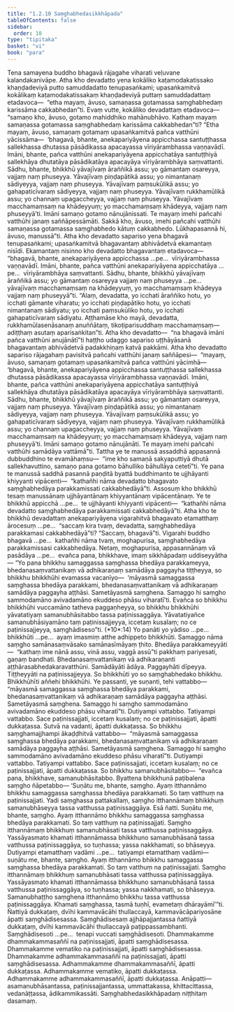 ```yaml
---
title: "1.2.10 Saṃghabhedasikkhāpada"
tableOfContents: false
sidebar:
  order: 10
type: "tipitaka"
basket: "vi"
book: "para"
---
```



<DynamicBreadcrumb />

<Division number="409" book="para" e="ch" v="1" p="263">

<Paragraph number="1673" book="para">
Tena samayena buddho bhagavā rājagahe viharati veḷuvane kalandakanivāpe. Atha kho devadatto yena kokāliko kaṭamodakatissako khaṇḍadeviyā putto samuddadatto tenupasaṅkami; upasaṅkamitvā kokālikaṃ kaṭamodakatissakaṃ khaṇḍadeviyā puttaṃ samuddadattaṃ etadavoca—  “etha mayaṃ, āvuso, samaṇassa gotamassa saṃghabhedaṃ karissāma cakkabhedan”ti. Evaṃ vutte, kokāliko devadattaṃ etadavoca—  “samaṇo kho, āvuso, gotamo mahiddhiko mahānubhāvo. Kathaṃ mayaṃ samaṇassa gotamassa saṃghabhedaṃ karissāma cakkabhedan”ti? “Etha mayaṃ, āvuso, samaṇaṃ gotamaṃ upasaṅkamitvā pañca vatthūni yācissāma—  ‘bhagavā, bhante, anekapariyāyena appicchassa santuṭṭhassa sallekhassa dhutassa pāsādikassa apacayassa vīriyārambhassa vaṇṇavādī. Imāni, bhante, pañca vatthūni anekapariyāyena appicchatāya santuṭṭhiyā sallekhāya dhutatāya pāsādikatāya apacayāya vīriyārambhāya saṃvattanti. Sādhu, bhante, bhikkhū yāvajīvaṃ āraññikā assu; yo gāmantaṃ osareyya, vajjaṃ naṃ phuseyya. Yāvajīvaṃ piṇḍapātikā assu; yo nimantanaṃ sādiyeyya, vajjaṃ naṃ phuseyya. Yāvajīvaṃ paṃsukūlikā assu; yo gahapaticīvaraṃ sādiyeyya, vajjaṃ naṃ phuseyya. Yāvajīvaṃ rukkhamūlikā assu; yo channaṃ upagaccheyya, vajjaṃ naṃ phuseyya. Yāvajīvaṃ macchamaṃsaṃ na khādeyyuṃ; yo macchamaṃsaṃ khādeyya, vajjaṃ naṃ phuseyyā’ti. Imāni samaṇo gotamo nānujānissati. Te mayaṃ imehi pañcahi vatthūhi janaṃ saññāpessāmāti. Sakkā kho, āvuso, imehi pañcahi vatthūhi samaṇassa gotamassa saṃghabhedo kātuṃ cakkabhedo. Lūkhapasannā hi, āvuso, manussā”ti.
</Paragraph>

<Paragraph number="1674" book="para">
Atha kho devadatto sapariso yena bhagavā tenupasaṅkami; upasaṅkamitvā bhagavantaṃ abhivādetvā ekamantaṃ nisīdi. Ekamantaṃ nisinno kho devadatto bhagavantaṃ etadavoca—  “bhagavā, bhante, anekapariyāyena appicchassa …pe…  vīriyārambhassa vaṇṇavādī. Imāni, bhante, pañca vatthūni anekapariyāyena appicchatāya …pe…  vīriyārambhāya saṃvattanti. Sādhu, bhante, bhikkhū yāvajīvaṃ āraññikā assu; yo gāmantaṃ osareyya vajjaṃ naṃ phuseyya …pe…  yāvajīvaṃ macchamaṃsaṃ na khādeyyuṃ, yo macchamaṃsaṃ khādeyya vajjaṃ naṃ phuseyyā”ti. “Alaṃ, devadatta, yo icchati āraññiko hotu, yo icchati gāmante viharatu; yo icchati piṇḍapātiko hotu, yo icchati nimantanaṃ sādiyatu; yo icchati paṃsukūliko hotu, yo icchati gahapaticīvaraṃ sādiyatu. Aṭṭhamāse kho mayā, devadatta, rukkhamūlasenāsanaṃ anuññātaṃ, tikoṭiparisuddhaṃ macchamaṃsaṃ—  adiṭṭhaṃ asutaṃ aparisaṅkitan”ti. Atha kho devadatto—  “na bhagavā imāni pañca vatthūni anujānātī”ti haṭṭho udaggo sapariso uṭṭhāyāsanā bhagavantaṃ abhivādetvā padakkhiṇaṃ katvā pakkāmi.
</Paragraph>

</Division>
<Division number="410" book="para" e="ch" v="1" p="264">

<Paragraph number="1675" book="para">
Atha kho devadatto sapariso rājagahaṃ pavisitvā pañcahi vatthūhi janaṃ saññāpesi—  “mayaṃ, āvuso, samaṇaṃ gotamaṃ upasaṅkamitvā pañca vatthūni yācimhā—  ‘bhagavā, bhante, anekapariyāyena appicchassa santuṭṭhassa sallekhassa dhutassa pāsādikassa apacayassa vīriyārambhassa vaṇṇavādī. Imāni, bhante, pañca vatthūni anekapariyāyena appicchatāya santuṭṭhiyā sallekhāya dhutatāya pāsādikatāya apacayāya vīriyārambhāya saṃvattanti. Sādhu, bhante, bhikkhū yāvajīvaṃ āraññikā assu; yo gāmantaṃ osareyya, vajjaṃ naṃ phuseyya. Yāvajīvaṃ piṇḍapātikā assu; yo nimantanaṃ sādiyeyya, vajjaṃ naṃ phuseyya. Yāvajīvaṃ paṃsukūlikā assu; yo gahapaticīvaraṃ sādiyeyya, vajjaṃ naṃ phuseyya. Yāvajīvaṃ rukkhamūlikā assu; yo channaṃ upagaccheyya, vajjaṃ naṃ phuseyya. Yāvajīvaṃ macchamaṃsaṃ na khādeyyuṃ; yo macchamaṃsaṃ khādeyya, vajjaṃ naṃ phuseyyā’ti. Imāni samaṇo gotamo nānujānāti. Te mayaṃ imehi pañcahi vatthūhi samādāya vattāmā”ti.
</Paragraph>

<Paragraph number="1676" book="para">
Tattha ye te manussā assaddhā appasannā dubbuddhino te evamāhaṃsu—  “ime kho samaṇā sakyaputtiyā dhutā sallekhavuttino, samaṇo pana gotamo bāhulliko bāhullāya cetetī”ti. Ye pana te manussā saddhā pasannā paṇḍitā byattā buddhimanto te ujjhāyanti khiyyanti vipācenti—  “kathañhi nāma devadatto bhagavato saṃghabhedāya parakkamissati cakkabhedāyā”ti.
</Paragraph>

<Paragraph number="1677" book="para">
Assosuṃ kho bhikkhū tesaṃ manussānaṃ ujjhāyantānaṃ khiyyantānaṃ vipācentānaṃ. Ye te bhikkhū appicchā …pe…  te ujjhāyanti khiyyanti vipācenti—  “kathañhi nāma devadatto saṃghabhedāya parakkamissati cakkabhedāyā”ti.
</Paragraph>

<Paragraph number="1678" book="para">
Atha kho te bhikkhū devadattaṃ anekapariyāyena vigarahitvā bhagavato etamatthaṃ ārocesuṃ …pe…  “saccaṃ kira tvaṃ, devadatta, saṃghabhedāya parakkamasi cakkabhedāyā”ti? “Saccaṃ, bhagavā”ti. Vigarahi buddho bhagavā …pe…  kathañhi nāma tvaṃ, moghapurisa, saṃghabhedāya parakkamissasi cakkabhedāya. Netaṃ, moghapurisa, appasannānaṃ vā pasādāya …pe…  evañca pana, bhikkhave, imaṃ sikkhāpadaṃ uddiseyyātha—
</Paragraph>

</Division>
<Division number="411" book="para" e="ch" v="1" p="265">

<Paragraph number="1679" book="para">
<Emphasis>“Yo pana bhikkhu samaggassa saṃghassa bhedāya parakkameyya, bhedanasaṃvattanikaṃ vā adhikaraṇaṃ samādāya paggayha tiṭṭheyya, so bhikkhu bhikkhūhi evamassa vacanīyo—  ‘māyasmā samaggassa saṃghassa bhedāya parakkami, bhedanasaṃvattanikaṃ vā adhikaraṇaṃ samādāya paggayha aṭṭhāsi. Sametāyasmā saṃghena. Samaggo hi saṃgho sammodamāno avivadamāno ekuddeso phāsu viharatī’ti. Evañca so bhikkhu bhikkhūhi vuccamāno tatheva paggaṇheyya, so bhikkhu bhikkhūhi yāvatatiyaṃ samanubhāsitabbo tassa paṭinissaggāya. Yāvatatiyañce samanubhāsiyamāno taṃ paṭinissajjeyya, iccetaṃ kusalaṃ; no ce paṭinissajjeyya, saṃghādiseso”</Emphasis>ti. (*10*:<Emphasis>14</Emphasis>)
</Paragraph>

</Division>
<Division number="412" book="para" e="ch" v="1" p="265">

<Paragraph number="1680" book="para">
<Emphasis>Yo panā</Emphasis>ti yo yādiso …pe…  <Emphasis>bhikkhū</Emphasis>ti …pe…  ayaṃ imasmiṃ atthe adhippeto bhikkhūti.
</Paragraph>

<Paragraph number="1681" book="para">
<Emphasis>Samaggo</Emphasis> nāma <Emphasis>saṃgho</Emphasis> samānasaṃvāsako samānasīmāyaṃ ṭhito.
</Paragraph>

<Paragraph number="1682" book="para">
<Emphasis>Bhedāya parakkameyyā</Emphasis>ti—  “kathaṃ ime nānā assu, vinā assu, vaggā assū”ti pakkhaṃ pariyesati, gaṇaṃ bandhati.
</Paragraph>

<Paragraph number="1683" book="para">
<Emphasis>Bhedanasaṃvattanikaṃ vā adhikaraṇan</Emphasis>ti aṭṭhārasabhedakaravatthūni.
</Paragraph>

<Paragraph number="1684" book="para">
<Emphasis>Samādāyā</Emphasis>ti ādāya.
</Paragraph>

<Paragraph number="1685" book="para">
<Emphasis>Paggayhā</Emphasis>ti dīpeyya.
</Paragraph>

<Paragraph number="1686" book="para">
<Emphasis>Tiṭṭheyyā</Emphasis>ti na paṭinissajjeyya.
</Paragraph>

<Paragraph number="1687" book="para">
<Emphasis>So bhikkhū</Emphasis>ti yo so saṃghabhedako bhikkhu.
</Paragraph>

<Paragraph number="1688" book="para">
<Emphasis>Bhikkhūhī</Emphasis>ti aññehi bhikkhūhi.
</Paragraph>

<Paragraph number="1689" book="para">
Ye passanti, ye suṇanti, tehi vattabbo—  “māyasmā samaggassa saṃghassa bhedāya parakkami, bhedanasaṃvattanikaṃ vā adhikaraṇaṃ samādāya paggayha aṭṭhāsi. Sametāyasmā saṃghena. Samaggo hi saṃgho sammodamāno avivadamāno ekuddeso phāsu viharatī”ti. Dutiyampi vattabbo. Tatiyampi vattabbo. Sace paṭinissajjati, iccetaṃ kusalaṃ; no ce paṭinissajjati, āpatti dukkaṭassa. Sutvā na vadanti, āpatti dukkaṭassa. So bhikkhu saṃghamajjhampi ākaḍḍhitvā vattabbo—  “māyasmā samaggassa saṃghassa bhedāya parakkami, bhedanasaṃvattanikaṃ vā adhikaraṇaṃ samādāya paggayha aṭṭhāsi. Sametāyasmā saṃghena. Samaggo hi saṃgho sammodamāno avivadamāno ekuddeso phāsu viharatī”ti. Dutiyampi vattabbo. Tatiyampi vattabbo. Sace paṭinissajjati, iccetaṃ kusalaṃ; no ce paṭinissajjati, āpatti dukkaṭassa. So bhikkhu samanubhāsitabbo—  “evañca pana, bhikkhave, samanubhāsitabbo. Byattena bhikkhunā paṭibalena saṃgho ñāpetabbo—
</Paragraph>

</Division>
<Division number="413" book="para" e="ch" v="1" p="266">

<Paragraph number="1690" book="para">
‘Suṇātu me, bhante, saṃgho. Ayaṃ itthannāmo bhikkhu samaggassa saṃghassa bhedāya parakkamati. So taṃ vatthuṃ na paṭinissajjati. Yadi saṃghassa pattakallaṃ, saṃgho itthannāmaṃ bhikkhuṃ samanubhāseyya tassa vatthussa paṭinissaggāya. Esā ñatti.
</Paragraph>

<Paragraph number="1691" book="para">
Suṇātu me, bhante, saṃgho. Ayaṃ itthannāmo bhikkhu samaggassa saṃghassa bhedāya parakkamati. So taṃ vatthuṃ na paṭinissajjati. Saṃgho itthannāmaṃ bhikkhuṃ samanubhāsati tassa vatthussa paṭinissaggāya. Yassāyasmato khamati itthannāmassa bhikkhuno samanubhāsanā tassa vatthussa paṭinissaggāya, so tuṇhassa; yassa nakkhamati, so bhāseyya.
</Paragraph>

<Paragraph number="1692" book="para">
Dutiyampi etamatthaṃ vadāmi …pe…  tatiyampi etamatthaṃ vadāmi—  suṇātu me, bhante, saṃgho. Ayaṃ itthannāmo bhikkhu samaggassa saṃghassa bhedāya parakkamati. So taṃ vatthuṃ na paṭinissajjati. Saṃgho itthannāmaṃ bhikkhuṃ samanubhāsati tassa vatthussa paṭinissaggāya. Yassāyasmato khamati itthannāmassa bhikkhuno samanubhāsanā tassa vatthussa paṭinissaggāya, so tuṇhassa; yassa nakkhamati, so bhāseyya.
</Paragraph>

<Paragraph number="1693" book="para">
Samanubhaṭṭho saṃghena itthannāmo bhikkhu tassa vatthussa paṭinissaggāya. Khamati saṃghassa, tasmā tuṇhī, evametaṃ dhārayāmī’”ti.
</Paragraph>

</Division>
<Division number="414" book="para" e="ch" v="1" p="267">

<Paragraph number="1694" book="para">
Ñattiyā dukkaṭaṃ, dvīhi kammavācāhi thullaccayā, kammavācāpariyosāne āpatti saṃghādisesassa. Saṃghādisesaṃ ajjhāpajjantassa ñattiyā dukkaṭaṃ, dvīhi kammavācāhi thullaccayā paṭippassambhanti.
</Paragraph>

<Paragraph number="1695" book="para">
<Emphasis>Saṃghādiseso</Emphasis>ti …pe…  tenapi vuccati saṃghādisesoti.
</Paragraph>

</Division>
<Division number="415" book="para" e="ch" v="1" p="267">

<Paragraph number="1696" book="para">
Dhammakamme dhammakammasaññī na paṭinissajjati, āpatti saṃghādisesassa.
</Paragraph>

<Paragraph number="1697" book="para">
Dhammakamme vematiko na paṭinissajjati, āpatti saṃghādisesassa.
</Paragraph>

<Paragraph number="1698" book="para">
Dhammakamme adhammakammasaññī na paṭinissajjati, āpatti saṃghādisesassa.
</Paragraph>

<Paragraph number="1699" book="para">
Adhammakamme dhammakammasaññī, āpatti dukkaṭassa.
</Paragraph>

<Paragraph number="1700" book="para">
Adhammakamme vematiko, āpatti dukkaṭassa.
</Paragraph>

<Paragraph number="1701" book="para">
Adhammakamme adhammakammasaññī, āpatti dukkaṭassa.
</Paragraph>

</Division>
<Division number="416" book="para" e="ch" v="1" p="267">

<Paragraph number="1702" book="para">
Anāpatti—  asamanubhāsantassa, paṭinissajjantassa, ummattakassa, khittacittassa, vedanāṭṭassa, ādikammikassāti.

</Paragraph>
</Division>

<Paragraph number="1703" type="center" book="para">
Saṃghabhedasikkhāpadaṃ niṭṭhitaṃ dasamaṃ.
</Paragraph>